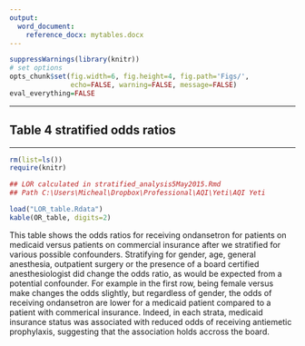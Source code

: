 ```yaml
---
output:
  word_document:
    reference_docx: mytables.docx
---
```



```r
suppressWarnings(library(knitr))
# set options
opts_chunk$set(fig.width=6, fig.height=4, fig.path='Figs/',
               echo=FALSE, warning=FALSE, message=FALSE)
eval_everything=FALSE
```

***
## Table 4 stratified odds ratios 

---

```r
rm(list=ls())
require(knitr)

## LOR calculated in stratified_analysis5May2015.Rmd
## Path C:\Users\Micheal\Dropbox\Professional\AQI\Yeti\AQI Yeti

load("LOR_table.Rdata")
kable(OR_table, digits=2)
```

This table shows the odds ratios for receiving ondansetron for patients on medicaid versus patients on commercial insurance after we stratified for various possible confounders. Stratifying for gender, age, general anesthesia, outpatient surgery or the presence of a board certified anesthesiologist did change the odds ratio, as would be expected from a potential confounder. For example in the first row, being female versus make changes the odds slightly, but regardless of gender, the odds of receiving ondansetron are lower for a medicaid patient compared to a patient with commerical insurance.  Indeed, in each strata,  medicaid insurance status was associated with reduced odds of receiving antiemetic prophylaxis, suggesting that the association holds accross the board.
